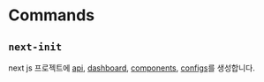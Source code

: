 # Commands

## `next-init`

next js 프로젝트에 [api](/guide/2.next/3.api.html), [dashboard](/guide/2.next/2.dashboard.html), [components](/guide/2.next/5.components.html), [configs](/guide/2.next/4.configs.html)를 생성합니다.